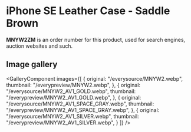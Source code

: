 
# iPhone SE Leather Case - Saddle Brown

<Callout type='info' emoji='👉🏻'>**MNYW2ZM** is an order number for this product, used for search engines, auction websites and such.</Callout>

## Image gallery

<GalleryComponent
    images={[
      {
        original: "/everysource/MNYW2.webp",
        thumbnail: "/everypreview/MNYW2.webp",
      },
      {
        original: "/everysource/MNYW2_AV1_GOLD.webp",
        thumbnail: "/everypreview/MNYW2_AV1_GOLD.webp",
      },
      {
        original: "/everysource/MNYW2_AV1_SPACE_GRAY.webp",
        thumbnail: "/everypreview/MNYW2_AV1_SPACE_GRAY.webp",
      },
      {
        original: "/everysource/MNYW2_AV1_SILVER.webp",
        thumbnail: "/everypreview/MNYW2_AV1_SILVER.webp",
      }
    ]}
  />
